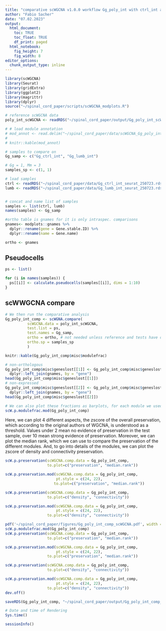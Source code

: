 ```yaml
---
title: "comparative scWGCNA v1.0.0 workflow Gg_poly_int with ctrl_int and lumb_int"
author: "Fabio Sacher"
date: "07.02.2023"
output:
  html_document:
    toc: TRUE
    toc_float: TRUE
    df_print: paged
  html_notebook:
    fig_height: 7
    fig_width: 8
editor_options:
  chunk_output_type: inline
---
```


```r
library(scWGCNA)
library(Seurat)
library(gridExtra)
library(ggplot2)
library(magrittr)
library(dplyr)
source("~/spinal_cord_paper/scripts/scWGCNA_modplots.R")
```

```r
# reference scWGCNA data
poly_int_scWGCNA <- readRDS("~/spinal_cord_paper/output/Gg_poly_int_scWGCNA_250723.rds")

# # load module annotation
# mod_annot <- read.delim("~/spinal_cord_paper/data/scWGCNA_Gg_poly_int_module_annotation.txt",sep = ",")
# 
# knitr::kable(mod_annot)

# samples to compare on
Gg_samp <- c("Gg_ctrl_int", "Gg_lumb_int")

# Gg = 1, Mm = 3
samples_sp <- c(1, 1)

# load samples
ctrl <- readRDS("~/spinal_cord_paper/data/Gg_ctrl_int_seurat_250723.rds")
lumb <- readRDS("~/spinal_cord_paper/data/Gg_lumb_int_seurat_250723.rds")


# concat and name list of samples
samples <- list(ctrl, lumb)
names(samples) <- Gg_samp

#ortho table is gnames for it is only intraspec. comparisons
gnames<- modplots::gnames %>%
  dplyr::rename(gene = Gene.stable.ID) %>%
  dplyr::rename(name = Gene.name)

ortho <- gnames

```

## Pseudocells

```r

ps <- list()

for (i in names(samples)) {
  ps[[i]] <- calculate.pseudocells(samples[[i]], dims = 1:10)
}

```

## scWWGCNA compare

```r

# We then run the comparative analysis
Gg_poly_int_comp <- scWGNA.compare(
          scWGCNA.data = poly_int_scWGCNA,
          test.list = ps,
          test.names = Gg_samp,
          ortho = ortho, # not needed unless reference and tests have different gene names
          ortho.sp = samples_sp
          )

```

```r
knitr::kable(Gg_poly_int_comp$misc$modulefrac)

# non-orthologous
Gg_poly_int_comp$misc$geneslost[[1]] <- Gg_poly_int_comp$misc$geneslost[[1]] %>%
  dplyr::left_join(gnames, by = "gene")
head(Gg_poly_int_comp$misc$geneslost[[1]])
# non-expressed
Gg_poly_int_comp$misc$geneslost[[2]] <- Gg_poly_int_comp$misc$geneslost[[2]] %>%
  dplyr::left_join(gnames, by = "gene")
head(Gg_poly_int_comp$misc$geneslost[[2]])

```

```r
# We can also plot these fractions as barplots, for each module we used for comparisons
scW.p.modulefrac.mod(Gg_poly_int_comp)
``` 

Here, we can plot 4 different aspects, the zscore of the overall preservation, which according to the original authors of WGCNA, is understood as a threshold. Values under 2 mean no evidence of preservation in the test sample, over 10 mean strong evidence of preservation. Moreover, we can plot the median rank, which we can use to compare the preservation of the different modules. And, to go into details of the modules, we can plot the zscore of density and connectivity preservation.

```r
scW.p.preservation(scWGCNA.comp.data = Gg_poly_int_comp,
                   to.plot=c("preservation", "median.rank"))

scW.p.preservation.mod(scWGCNA.comp.data = Gg_poly_int_comp,
                       pt.style = c(24, 22),
                      to.plot=c("preservation", "median.rank"))
```

```r
scW.p.preservation(scWGCNA.comp.data = Gg_poly_int_comp,
                   to.plot=c("density", "connectivity"))

scW.p.preservation.mod(scWGCNA.comp.data = Gg_poly_int_comp,
                       pt.style = c(24, 22),
                   to.plot=c("density", "connectivity"))
```


```r

pdf('~/spinal_cord_paper/figures/Gg_poly_int_comp_scWGCNA.pdf', width = 17)
scW.p.modulefrac.mod(Gg_poly_int_comp)
scW.p.preservation(scWGCNA.comp.data = Gg_poly_int_comp,
                   to.plot=c("preservation", "median.rank"))

scW.p.preservation.mod(scWGCNA.comp.data = Gg_poly_int_comp,
                       pt.style = c(24, 22),
                   to.plot=c("preservation", "median.rank"))

scW.p.preservation(scWGCNA.comp.data = Gg_poly_int_comp,
                   to.plot=c("density", "connectivity"))

scW.p.preservation.mod(scWGCNA.comp.data = Gg_poly_int_comp,
                       pt.style = c(24, 22),
                   to.plot=c("density", "connectivity"))
dev.off()

```


```r
saveRDS(Gg_poly_int_comp, "~/spinal_cord_paper/output/Gg_poly_int_comp_scWGCNA.rds")
```

```r
# Date and time of Rendering
Sys.time()

sessionInfo()
```




